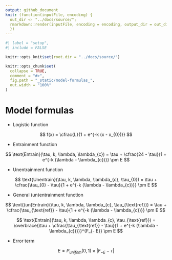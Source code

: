 ```yaml
---
output: github_document
knit: (function(inputFile, encoding) {
  out_dir <- "../docs/source/";
  rmarkdown::render(inputFile, encoding = encoding, output_dir = out_dir)
  })
---
```


<!-- model-formulas.md is generated from model-formulas.Rmd. Please edit that file -->

```r
#| label = "setup",
#| include = FALSE

knitr::opts_knit$set(root.dir = "../docs/source/")

knitr::opts_chunk$set(
  collapse = TRUE,
  comment = "#>",
  fig.path = "_static/model-formulas_",
  out.width = "100%"
)
```

# Model formulas

* Logistic function

$$
f(x) = \cfrac{L}{1 + e^{-k (x - x_{0})}}
$$

* Entrainment function

$$
\text{Entrain}(\tau, k, \lambda, \lambda_{c}) = \tau +  \cfrac{24 - \tau}{1 + e^{-k (\lambda - \lambda_{c})}} \pm E
$$

* Unentrainment function

$$
\text{Unentrain}(\tau, k, \lambda, \lambda_{c}, \tau_{0}) = \tau +  \cfrac{\tau_{0} - \tau}{1 + e^{-k (\lambda - \lambda_{c})}} \pm E
$$

* General (un)entrainment function


$$
\text{(un)Entrain}(\tau, k, \lambda, \lambda_{c}, \tau_{\text{ref}}) = \tau +  \cfrac{\tau_{\text{ref}} - \tau}{1 + e^{-k (\lambda - \lambda_{c})}} \pm E
$$

$$
\text{Entrain}(\tau, k, \lambda, \lambda_{c}, \tau_{\text{ref}}) = 
\overbrace{\tau + \cfrac{\tau_{\text{ref}} - \tau}{1 + e^{-k (\lambda - \lambda_{c})}}}^{F_{- E}} \pm E
$$

* Error term

$$
E = P_{unifom}(0, 1) \times |F_{- E} - \tau|
$$
